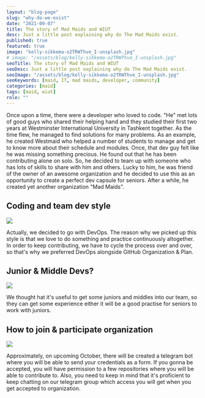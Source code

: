 ```yaml
---
layout: "blog-page"
slug: "why-do-we-exist"
date: "2021-09-07"
title: The story of Mad Maids and WIUT
desc: Just a little post explaining why do The Mad Maids exist.
published: true
featured: true
image: "kelly-sikkema-o2TRWThve_I-unsplash.jpg"
# image: "/assets/blog/kelly-sikkema-o2TRWThve_I-unsplash.jpg"
seoTitle: The story of Mad Maids and WIUT
seoDesc: Just a little post explaining why do The Mad Maids exist.
seoImage: "/assets/blog/kelly-sikkema-o2TRWThve_I-unsplash.jpg"
seoKeywords: [maid, IT, mad maids, developer, community]
categories: [maid]
tags: [maid, wiut]
role: ""
---
```


Once upon a time, there were a developer who loved to code. "He" met lots of
good guys who shared their helping hand and they studied their first two years
at Westminster International University in Tashkent together. As the time flew,
he managed to find solutions for many problems. As an example, he created
Westmaid who helped a number of students to manage and get to know more about
their schedule and modules. Once, that dev guy felt like he was missing
something precious. He found out that he has been contributing alone on solo.
So, he decided to team up with someone who has lots of skills to share with him
and others. Lucky to him, he was friend of the owner of an awesome organization 
and he decided to use this as an opportunity to create a perfect dev capsule 
for seniors. After a while, he created yet another organization "Mad Maids".

## Coding and team dev style

![](/assets/blog/austin-distel-Imc-IoZDMXc-unsplash-1400x933.jpg)

Actually, we decided to go with DevOps. The reason why we picked up this style
is that we love to do something and practice continuously altogether. In order
to keep contributing, we have to cycle the process over and over, so that's why
we preferred DevOps alongside GitHub Organization & Plan.

## Junior & Middle Devs?

![](/assets/blog/denys-nevozhai-7nrsVjvALnA-unsplash-1400x1049.jpg)

We thought hat it's useful to get some juniors and middles into our team, so
they can get some experience either it will be a good practise for seniors to
work with juniors.

## How to join & participate organization

![](/assets/blog/fredy-jacob-t0SlmanfFcg-unsplash-1400x788.jpg)

Approximately, on upcoming October, there will be created a telegram bot where
you will be able to send your credentials as a form. If you gonna be accepted,
you will have permission to a few repositories where you will be able to
contribute to. Also, you need to keep in mind that it's proficient to keep
chatting on our telegram group which access you will get when you get accepted
to organization.
